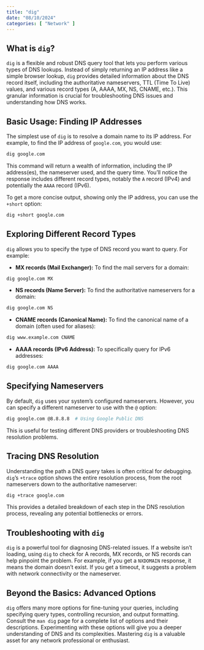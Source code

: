 ```yaml
---
title: "dig"
date: "08/10/2024"
categories: [ "Network" ]
---
```

## What is `dig`?

`dig` is a flexible and robust DNS query tool that lets you perform various types of DNS lookups.  Instead of simply returning an IP address like a simple browser lookup, `dig` provides detailed information about the DNS record itself, including the authoritative nameservers, TTL (Time To Live) values, and various record types (A, AAAA, MX, NS, CNAME, etc.). This granular information is crucial for troubleshooting DNS issues and understanding how DNS works.

## Basic Usage: Finding IP Addresses

The simplest use of `dig` is to resolve a domain name to its IP address.  For example, to find the IP address of `google.com`, you would use:

```bash
dig google.com
```

This command will return a wealth of information, including the IP address(es), the nameserver used, and the query time.  You'll notice the response includes different record types, notably the `A` record (IPv4) and potentially the `AAAA` record (IPv6).

To get a more concise output, showing only the IP address, you can use the `+short` option:

```bash
dig +short google.com
```


## Exploring Different Record Types

`dig` allows you to specify the type of DNS record you want to query.  For example:

* **MX records (Mail Exchanger):**  To find the mail servers for a domain:

```bash
dig google.com MX
```

* **NS records (Name Server):** To find the authoritative nameservers for a domain:

```bash
dig google.com NS
```

* **CNAME records (Canonical Name):** To find the canonical name of a domain (often used for aliases):

```bash
dig www.example.com CNAME
```

* **AAAA records (IPv6 Address):** To specifically query for IPv6 addresses:

```bash
dig google.com AAAA
```


## Specifying Nameservers

By default, `dig` uses your system's configured nameservers. However, you can specify a different nameserver to use with the `@` option:

```bash
dig google.com @8.8.8.8  # Using Google Public DNS
```

This is useful for testing different DNS providers or troubleshooting DNS resolution problems.


##  Tracing DNS Resolution

Understanding the path a DNS query takes is often critical for debugging.  `dig`'s `+trace` option shows the entire resolution process, from the root nameservers down to the authoritative nameserver:

```bash
dig +trace google.com
```

This provides a detailed breakdown of each step in the DNS resolution process, revealing any potential bottlenecks or errors.


##  Troubleshooting with `dig`

`dig` is a powerful tool for diagnosing DNS-related issues. If a website isn't loading, using `dig` to check for A records, MX records, or NS records can help pinpoint the problem. For example, if you get a `NXDOMAIN` response, it means the domain doesn't exist.  If you get a timeout, it suggests a problem with network connectivity or the nameserver.


##  Beyond the Basics:  Advanced Options

`dig` offers many more options for fine-tuning your queries, including specifying query types, controlling recursion, and output formatting.  Consult the `man dig` page for a complete list of options and their descriptions.  Experimenting with these options will give you a deeper understanding of DNS and its complexities.  Mastering `dig` is a valuable asset for any network professional or enthusiast.


